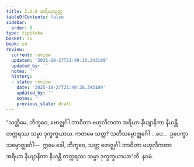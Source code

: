 ```yaml
---
title: 2.2.9 အရိယသုတ္တ
tableOfContents: false
sidebar:
  order: 9
type: tipitaka
basket: su
book: sn
review:
  current: review
  updated: '2025-10-27T21:49:26.343189'
  updated_by: ''
  notes: ''
  history:
  - state: review
    date: '2025-10-27T21:49:26.343189'
    updated_by: ''
    notes: ''
    previous_state: draft
---
```



<ReviewStatus review={frontmatter.review} showDetails={true} />

<HypothesisAnnotation frontmatter={frontmatter} />

<DynamicBreadcrumb />

<Division number="200" book="sn" e="ch" v="18" p="308">

<Paragraph number="455" book="sn">
“သတ္တိမေ, ဘိက္ခဝေ, ဗောဇ္ဈင်္ဂါ ဘာဝိတာ ဗဟုလီကတာ အရိယာ နိယျာနိကာ နီယန္တိ တက္ကရဿ သမ္မာ ဒုက္ခက္ခယာယ. ကတမေ သတ္တ? သတိသမ္ဗောဇ္ဈင်္ဂေါ …ပေ…  ဥပေက္ခာသမ္ဗောဇ္ဈင်္ဂေါ—  ဣမေ ခေါ, ဘိက္ခဝေ, သတ္တ ဗောဇ္ဈင်္ဂါ ဘာဝိတာ ဗဟုလီကတာ အရိယာ နိယျာနိကာ နီယန္တိ တက္ကရဿ သမ္မာ ဒုက္ခက္ခယာယာ”တိ.

</Paragraph>
</Division>

<Paragraph number="456" type="center" book="sn">
နဝမံ.
</Paragraph>